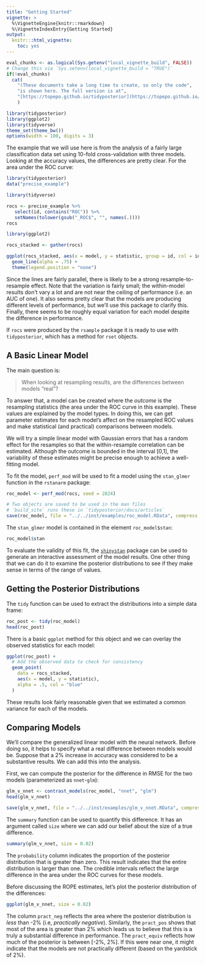 ```yaml
---
title: "Getting Started"
vignette: >
  %\VignetteEngine{knitr::rmarkdown}
  %\VignetteIndexEntry{Getting Started}
output:
  knitr:::html_vignette:
    toc: yes
---
```


```r
eval_chunks <- as.logical(Sys.getenv("local_vignette_build", FALSE))
# Change this via `Sys.setenv(local_vignette_build = "TRUE")`
if(!eval_chunks) 
  cat(
    "(These documents take a long time to create, so only the code",
    "is shown here. The full version is at",
    "[https://topepo.github.io/tidyposterior](https://topepo.github.io/tidyposterior).)"
    )
```

```r
library(tidyposterior)
library(ggplot2)
library(tidyverse)
theme_set(theme_bw())
options(width = 100, digits = 3)
```

The example that we will use here is from the analysis of a fairly large classification data set using 10-fold cross-validation with three models. Looking at the accuracy values, the differences are pretty clear. For the area under the ROC curve:

```r
library(tidyposterior)
data("precise_example")

library(tidyverse)

rocs <- precise_example %>%
   select(id, contains("ROC")) %>%
   setNames(tolower(gsub("_ROC$", "", names(.)))) 
rocs

library(ggplot2)

rocs_stacked <- gather(rocs)

ggplot(rocs_stacked, aes(x = model, y = statistic, group = id, col = id)) + 
  geom_line(alpha = .75) + 
  theme(legend.position = "none")
```

Since the lines are fairly parallel, there is likely to be a strong resample-to-resample effect. Note that the variation is fairly small; the within-model results don't vary a lot and are not near the ceiling of performance (i.e. an AUC of one). It also seems pretty clear that the models are producing different levels of performance, but we'll use this package to clarify this. Finally, there seems to be roughly equal variation for each model despite the difference in performance. 

If `rocs` were produced by the `rsample` package it is ready to use with `tidyposterior`, which has a method for `rset` objects. 

## A Basic Linear Model

The main question is:

> When looking at resampling results, are the differences between models "real"?

To answer that, a model can be created where the _outcome_ is the resampling statistics (the area under the ROC curve in this example). These values are explained by the model types. In doing this, we can get parameter estimates for each model's affect on the resampled ROC values and make statistical (and practical) comparisons between models. 

We will try a simple linear model with Gaussian errors that has a random effect for the resamples so that the within-resample correlation can be estimated. Although the outcome is bounded in the interval [0,1], the variability of these estimates might be precise enough to achieve a well-fitting model. 

To fit the model, `perf_mod` will be used to fit a model using the `stan_glmer` function in the `rstanarm` package: 

```r
roc_model <- perf_mod(rocs, seed = 2824)
```
```r
# Two objects are saved to be used in the man files
# `build_site` runs these in `tidyposterior/docs/articles`
save(roc_model, file = "../../inst/examples/roc_model.RData", compress = TRUE)
```

The `stan_glmer` model is contained in the element `roc_model$stan`:

```r
roc_model$stan
```

To evaluate the validity of this fit, the [`shinystan`](http://mc-stan.org/users/interfaces/shinystan) package can be used to generate an interactive assessment of the model results. One other thing that we can do it to examine the posterior distributions to see if they make sense in terms of the range of values.

## Getting the Posterior Distributions

The `tidy` function can be used to extract the distributions into a simple data frame: 

```r
roc_post <- tidy(roc_model)
head(roc_post)
```

There is a basic `ggplot` method for this object and we can overlay the observed statistics for each model:

```r
ggplot(roc_post) + 
  # Add the observed data to check for consistency 
  geom_point(
    data = rocs_stacked, 
    aes(x = model, y = statistic), 
    alpha = .5, col = "blue"
  )
```

These results look fairly reasonable given that we estimated a common variance for each of the models. 

## Comparing Models

We'll compare the generalized linear model with the neural network. Before doing so, it helps to specify what a real difference between models would be. Suppose that a 2% increase in accuracy was considered to be a substantive results. We can add this into the analysis. 

First, we can compute the posterior for the difference in RMSE for the two models (parameterized as `nnet`-`glm`):

```r
glm_v_nnet <- contrast_models(roc_model, "nnet", "glm")
head(glm_v_nnet)
```

```r
save(glm_v_nnet, file = "../../inst/examples/glm_v_nnet.RData", compress = TRUE)
```

The `summary` function can be used to quantify this difference. It has an argument called `size` where we can add our belief about the size of a true difference. 

```r
summary(glm_v_nnet, size = 0.02)
```
The `probability` column indicates the proportion of the posterior distribution that is greater than zero. This result indicates that the entire distribution is larger than one. The credible intervals reflect the large difference in the area under the ROC curves for these models. 

Before discussing the ROPE estimates, let's plot the posterior distribution of the differences:

```r
ggplot(glm_v_nnet, size = 0.02)
```

The column `pract_neg` reflects the area where the posterior distribution is _less_ than -2% (i.e, _practically negative_). Similarly, the `pract_pos` shows that most of the area is greater than 2% which leads us to believe that this is a truly a substantial difference in performance. The `pract_equiv` reflects how much of the posterior is between [-2%, 2%]. If this were near one, it might indicate that the models are not practically different (based on the yardstick of 2%). 

